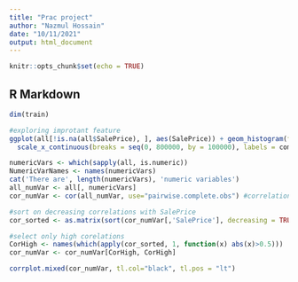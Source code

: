 ```yaml
---
title: "Prac project"
author: "Nazmul Hossain"
date: "10/11/2021"
output: html_document
---
```


```r
knitr::opts_chunk$set(echo = TRUE)
```

## R Markdown

```r
dim(train)
```
```r
#exploring improtant feature
ggplot(all[!is.na(all$SalePrice), ], aes(SalePrice)) + geom_histogram(fill = "red", binwidth = 10000) + 
  scale_x_continuous(breaks = seq(0, 800000, by = 100000), labels = comma)

```
```r
numericVars <- which(sapply(all, is.numeric))
NumericVarNames <- names(numericVars)
cat('There are', length(numericVars), 'numeric variables')
all_numVar <- all[, numericVars]
cor_numVar <- cor(all_numVar, use="pairwise.complete.obs") #correlations of all numeric variables

#sort on decreasing correlations with SalePrice
cor_sorted <- as.matrix(sort(cor_numVar[,'SalePrice'], decreasing = TRUE))

#select only high corelations
CorHigh <- names(which(apply(cor_sorted, 1, function(x) abs(x)>0.5)))
cor_numVar <- cor_numVar[CorHigh, CorHigh]

corrplot.mixed(cor_numVar, tl.col="black", tl.pos = "lt")

```


